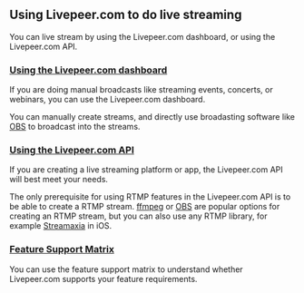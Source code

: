 
<DocsLayout>

## Using Livepeer.com to do live streaming

You can live stream by using the Livepeer.com dashboard, or using the
Livepeer.com API.

### [Using the Livepeer.com dashboard](/docs/livepeer-dot-com/create-a-stream)

If you are doing manual broadcasts like streaming events, concerts, or webinars,
you can use the Livepeer.com dashboard.

You can manually create streams, and directly use broadasting software like
[OBS](https://obsproject.com/) to broadcast into the streams.

### [Using the Livepeer.com API](/docs/livepeer-api/create-api-key)

If you are creating a live streaming platform or app, the Livepeer.com API will
best meet your needs.

The only prerequisite for using RTMP features in the Livepeer.com API is to be
able to create a RTMP stream. [ffmpeg](https://ffmpeg.org/) or
[OBS](https://obsproject.com/) are popular options for creating an RTMP stream,
but you can also use any RTMP library, for example
[Streamaxia](https://www.streamaxia.com/) in iOS.

### [Feature Support Matrix](/docs/support-matrix)

You can use the feature support matrix to understand whether Livepeer.com
supports your feature requirements.

</DocsLayout>
